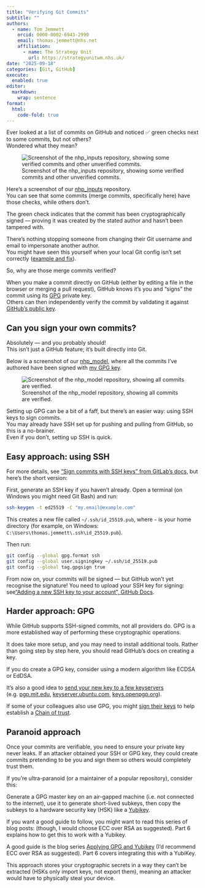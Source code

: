 ```yaml
---
title: "Verifying Git Commits"
subtitle: ""
authors:
  - name: Tom Jemmett
    orcid: 0000-0002-6943-2990
    email: thomas.jemmett@nhs.net
    affiliation:
      - name: The Strategy Unit
        url: https://strategyunitwm.nhs.uk/
date: "2025-09-18"
categories: [Git, GitHub]
execute: 
  enabled: true
editor: 
  markdown: 
    wrap: sentence
format:
  html:
    code-fold: true
---
```


Ever looked at a list of commits on GitHub and noticed ✅ green checks next to some commits, but not others?  
Wondered what they mean?

![Screenshot of the nhp_inputs repository, showing some verified commits and other unverified commits.](nhp_inputs-commits.png)

Here’s a screenshot of our [nhp_inputs](https://github.com/The-Strategy-Unit/nhp_inputs/commits/main/) repository.  
You can see that some commits (merge commits, specifically here) have those checks, while others don’t.

The green check indicates that the commit has been cryptographically signed — proving it was created by the stated author and hasn’t been tampered with.

There’s nothing stopping someone from changing their Git username and email to impersonate another author.  
You might have seen this yourself when your local Git config isn’t set correctly ([example and fix](https://superuser.com/questions/1435213/github-why-do-i-appear-twice-on-every-commit)).

So, why are those merge commits verified?

When you make a commit directly on GitHub (either by editing a file in the browser or merging a pull request), GitHub knows it’s you and “signs” the commit using its [GPG](https://en.wikipedia.org/wiki/GNU_Privacy_Guard) private key.  
Others can then independently verify the commit by validating it against [GitHub’s public key](https://keys.openpgp.org/search?q=B5690EEEBB952194).

## Can you sign your own commits?

Absolutely — and you probably should!  
This isn’t just a GitHub feature; it’s built directly into Git.

Below is a screenshot of our [nhp_model](https://github.com/the-strategy-unit/nhp_model/commits/main), where all the commits I’ve authored have been signed with [my GPG key](https://keyserver.ubuntu.com/pks/lookup?search=8F3C2735D62D6993&fingerprint=on&op=index).

![Screenshot of the nhp_model repository, showing all commits are verified.](nhp_inputs-commits.png)

Setting up GPG can be a bit of a faff, but there’s an easier way: using SSH keys to sign commits.  
You may already have SSH set up for pushing and pulling from GitHub, so this is a no-brainer.  
Even if you don’t, setting up SSH is quick.

## Easy approach: using SSH

For more details, see ["Sign commits with SSH keys" from GitLab’s docs](https://docs.gitlab.com/user/project/repository/signed_commits/ssh/), but here’s the short version:

First, generate an SSH key if you haven’t already. Open a terminal (on Windows you might need Git Bash) and run:

``` sh
ssh-keygen -t ed25519 -C "my.email@example.com"
```

This creates a new file called `~/.ssh/id_25519.pub`, where `~` is your home directory (for example, on Windows: `C:\Users\thomas.jemmett\.ssh\id_25519.pub`).

Then run:

``` sh
git config --global gpg.format ssh
git config --global user.signingkey ~/.ssh/id_25519.pub
git config --global tag.gpgsign true
```

From now on, your commits will be signed — but GitHub won’t yet recognise the signature!
You need to upload your SSH key for signing: see["Adding a new SSH key to your account", GitHub Docs](https://docs.github.com/en/authentication/connecting-to-github-with-ssh/adding-a-new-ssh-key-to-your-github-account#adding-a-new-ssh-key-to-your-account).

## Harder approach: GPG

While GitHub supports SSH-signed commits, not all providers do.
GPG is a more established way of performing these cryptographic operations.

It does take more setup, and you may need to install additional tools.
Rather than going step by step here, you should read GitHub’s docs
 on creating a key.

If you do create a GPG key, consider using a modern algorithm like ECDSA or EdDSA.

It’s also a good idea to [send your new key to a few keyservers](https://www.gnupg.org/gph/en/manual/x457.html)
 (e.g. [pgp.mit.edu](https://pgp.mit.edu), [keyserver.ubuntu.com](https://keyserver.ubuntu.com), [keys.openpgp.org](https://keys.openpgp.org)).

If some of your colleagues also use GPG, you might [sign their keys](https://gist.github.com/F21/b0e8c62c49dfab267ff1d0c6af39ab84) to help establish a [Chain of trust](https://en.wikipedia.org/wiki/Chain_of_trust).

## Paranoid approach
Once your commits are verifiable, you need to ensure your private key never leaks.
If an attacker obtained your SSH or GPG key, they could create commits pretending to be you and sign them so others would completely trust them.

If you’re ultra-paranoid (or a maintainer of a popular repository), consider this:

Generate a GPG master key on an air-gapped machine (i.e. not connected to the internet), use it to generate short-lived subkeys, then copy the subkeys to a hardware security key (HSK) like a [Yubikey](https://support.yubico.com/hc/en-us/articles/360013790259-Using-Your-YubiKey-with-OpenPGP).

If you want a good guide to follow, you might want to read this series of blog posts:  (though, I would choose ECC over RSA as suggested). Part 6 explains how to get this to work with a Yubikey. 

A good guide is the blog series [Applying GPG and Yubikey](https://chipsenkbeil.com/posts/applying-gpg-and-yubikey-part-1-overview/) (I’d recommend ECC over RSA as suggested).
Part 6 covers integrating this with a YubiKey.

This approach stores your cryptographic secrets in a way they can’t be extracted (HSKs only import keys, not export them), meaning an attacker would have to physically steal your device.